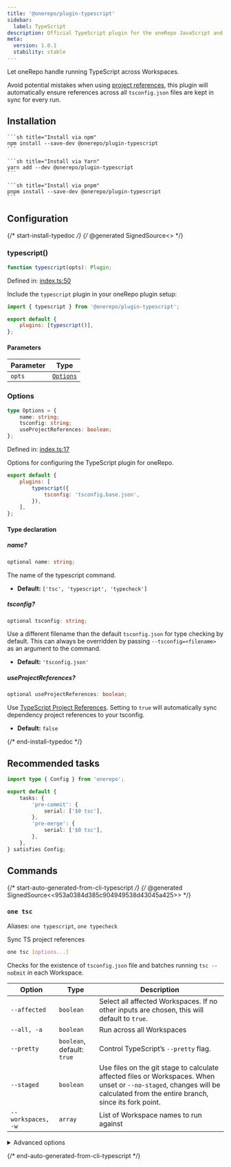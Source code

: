 ```yaml
---
title: '@onerepo/plugin-typescript'
sidebar:
  label: TypeScript
description: Official TypeScript plugin for the oneRepo JavaScript and TypeScript monorepo toolchain.
meta:
  version: 1.0.1
  stability: stable
---
```



Let oneRepo handle running TypeScript across Workspaces.

Avoid potential mistakes when using [project references](https://www.typescriptlang.org/docs/handbook/project-references.html), this plugin will automatically ensure references across all `tsconfig.json` files are kept in sync for every run.

## Installation

<Tabs syncKey="pkgmanager">
  <TabItem label="npm">

    ```sh title="Install via npm"
    npm install --save-dev @onerepo/plugin-typescript
    ```

  </TabItem>
  <TabItem label="yarn">

    ```sh title="Install via Yarn"
    yarn add --dev @onerepo/plugin-typescript
    ```

  </TabItem>
  <TabItem label="pnpm">

    ```sh title="Install via pnpm"
    pnpm install --save-dev @onerepo/plugin-typescript
    ```

  </TabItem>
</Tabs>

## Configuration

{/* start-install-typedoc */}
{/* @generated SignedSource<<cc4e39bdf9ae4bed1d540471f2ec7ed3>> */}

### typescript()

```ts
function typescript(opts): Plugin;
```

Defined in: [index.ts:50](https://github.com/paularmstrong/onerepo/blob/main/plugins/typescript/src/index.ts)

Include the `typescript` plugin in your oneRepo plugin setup:

```js title="onerepo.config.ts" {1,4}
import { typescript } from '@onerepo/plugin-typescript';

export default {
	plugins: [typescript()],
};
```

#### Parameters

| Parameter | Type                  |
| --------- | --------------------- |
| `opts`    | [`Options`](#options) |

### Options

```ts
type Options = {
	name: string;
	tsconfig: string;
	useProjectReferences: boolean;
};
```

Defined in: [index.ts:17](https://github.com/paularmstrong/onerepo/blob/main/plugins/typescript/src/index.ts)

Options for configuring the TypeScript plugin for oneRepo.

```js title="onerepo.config.js"
export default {
	plugins: [
		typescript({
			tsconfig: 'tsconfig.base.json',
		}),
	],
};
```

#### Type declaration

##### name?

```ts
optional name: string;
```

The name of the typescript command.

- **Default:** `['tsc', 'typescript', 'typecheck']`

##### tsconfig?

```ts
optional tsconfig: string;
```

Use a different filename than the default `tsconfig.json` for type checking by default. This can always be overridden by passing `--tsconfig=<filename>` as an argument to the command.

- **Default:** `'tsconfig.json'`

##### useProjectReferences?

```ts
optional useProjectReferences: boolean;
```

Use [TypeScript Project References](https://www.typescriptlang.org/docs/handbook/project-references.html). Setting to `true` will automatically sync dependency project references to your tsconfig.

- **Default:** `false`

{/* end-install-typedoc */}

## Recommended tasks

```ts title="./onerepo.config.ts"
import type { Config } from 'onerepo';

export default {
	tasks: {
		'pre-commit': {
			serial: ['$0 tsc'],
		},
		'pre-merge': {
			serial: ['$0 tsc'],
		},
	},
} satisfies Config;
```

## Commands

{/* start-auto-generated-from-cli-typescript */}
{/* @generated SignedSource<<953a0384d385c904949538d43045a425>> */}

### `one tsc`

Aliases: `one typescript`, `one typecheck`

Sync TS project references

```sh
one tsc [options...]
```

Checks for the existence of `tsconfig.json` file and batches running `tsc --noEmit` in each Workspace.

| Option             | Type                       | Description                                                                                                                                                                 |
| ------------------ | -------------------------- | --------------------------------------------------------------------------------------------------------------------------------------------------------------------------- |
| `--affected`       | `boolean`                  | Select all affected Workspaces. If no other inputs are chosen, this will default to `true`.                                                                                 |
| `--all, -a`        | `boolean`                  | Run across all Workspaces                                                                                                                                                   |
| `--pretty`         | `boolean`, default: `true` | Control TypeScript’s `--pretty` flag.                                                                                                                                       |
| `--staged`         | `boolean`                  | Use files on the git stage to calculate affected files or Workspaces. When unset or `--no-staged`, changes will be calculated from the entire branch, since its fork point. |
| `--workspaces, -w` | `array`                    | List of Workspace names to run against                                                                                                                                      |

<details>

<summary>Advanced options</summary>

| Option                                                           | Type                                 | Description                                               |
| ---------------------------------------------------------------- | ------------------------------------ | --------------------------------------------------------- |
| `--from-ref`                                                     | `string`                             | Git ref to start looking for affected files or Workspaces |
| `--show-advanced`                                                | `boolean`                            | Pair with `--help` to show advanced options.              |
| `--through-ref`                                                  | `string`                             | Git ref to start looking for affected files or Workspaces |
| `--tsconfig`                                                     | `string`, default: `"tsconfig.json"` | The filename of the tsconfig to find in each Workspace.   |
| `--use-project-references, --project-references, --project-refs` | `boolean`                            | Automatically sync and use typescript project references  |

</details>

{/* end-auto-generated-from-cli-typescript */}
